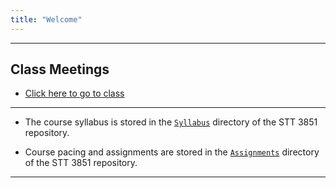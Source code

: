 ```yaml
---
title: "Welcome"
---
```


***

## **Class Meetings**

* [Click here to go to class](https://appstate.zoom.us/j/615904670)

***

* The course syllabus is stored in the [`Syllabus`](./Syllabus/STT4880SP2020Syllabus.html) directory of the STT 3851 repository.

* Course pacing and assignments are stored in the [`Assignments`](./Assignments/Assignments.html) directory of the STT 3851 repository.


 <!--* Click [here](https://goo.gl/forms/uVbDu3i5ZubmS6BG2) to record your attendance.-->

 <!--* [Flow Control](./Rmarkdown/FlowControl.html)-->

<!--* [The Bootstrap](./Rmarkdown/TheBootstrap.html)-->

***




